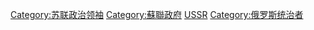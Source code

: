[[Category:苏联政治领袖‎|Category:苏联政治领袖‎]]
[[Category:蘇聯政府|Category:蘇聯政府]]
[[Category:各國國家領導人|USSR]]
[[Category:俄罗斯统治者|Category:俄罗斯统治者]]
